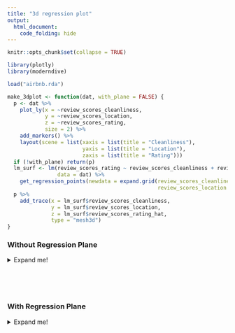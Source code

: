 ```yaml
---
title: "3d regression plot"
output:
  html_document:
    code_folding: hide
---
```


```r
knitr::opts_chunk$set(collapse = TRUE)

library(plotly)
library(moderndive)

load("airbnb.rda")
```


```r
make_3dplot <- function(dat, with_plane = FALSE) {
  p <- dat %>%
    plot_ly(x = ~review_scores_cleanliness,
            y = ~review_scores_location,
            z = ~review_scores_rating,
            size = 2) %>%
    add_markers() %>%
    layout(scene = list(xaxis = list(title = "Cleanliness"),
                        yaxis = list(title = "Location"),
                        zaxis = list(title = "Rating")))
  if (!with_plane) return(p)
  lm_surf <- lm(review_scores_rating ~ review_scores_cleanliness + review_scores_location,
                data = dat) %>%
    get_regression_points(newdata = expand.grid(review_scores_cleanliness = 2:10,
                                                review_scores_location = 2:10))
  p %>%
    add_trace(x = lm_surf$review_scores_cleanliness,
              y = lm_surf$review_scores_location,
              z = lm_surf$review_scores_rating_hat,
              type = "mesh3d")
}
```


### Without Regression Plane
<details>
  <summary>
  Expand me!
  </summary>
<p>

```r
make_3dplot(airbnb)
```


</p>
</details>


<br><br><br>

<h3>With Regression Plane</h3>
<details><summary>Expand me!</summary>
<p>

```r
make_3dplot(airbnb, with_plane = TRUE)
```


</p>
</details>


